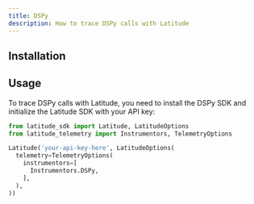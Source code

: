 ```yaml
---
title: DSPy
description: How to trace DSPy calls with Latitude
---
```


## Installation


<Installation />

## Usage

To trace DSPy calls with Latitude, you need to install the DSPy SDK
and initialize the Latitude SDK with your API key:

<CodeGroup>

```python Python
from latitude_sdk import Latitude, LatitudeOptions
from latitude_telemetry import Instrumentors, TelemetryOptions

Latitude('your-api-key-here', LatitudeOptions(
  telemetry=TelemetryOptions(
    instrumentors=[
      Instrumentors.DSPy,
    ],
  ),
))
```

</CodeGroup>

